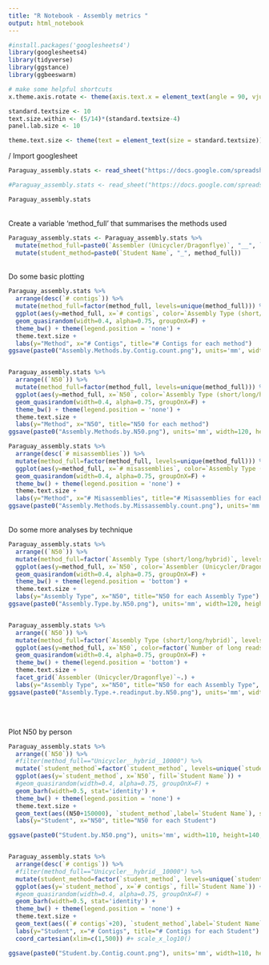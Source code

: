 ```yaml
---
title: "R Notebook - Assembly metrics "
output: html_notebook
---
```



```r
#install.packages('googlesheets4')
library(googlesheets4)
library(tidyverse)
library(ggstance)
library(ggbeeswarm)

# make some helpful shortcuts
x.theme.axis.rotate <- theme(axis.text.x = element_text(angle = 90, vjust = 0.5, hjust=1))

standard.textsize <- 10
text.size.within <- (5/14)*(standard.textsize-4)
panel.lab.size <- 10

theme.text.size <- theme(text = element_text(size = standard.textsize))

```


/ 
Import googlesheet 
```r
Paraguay_assembly.stats <- read_sheet("https://docs.google.com/spreadsheets/d/14HD7J1yyjgJAATjsHBSMbVS16jMsDYbaGWazVfjqRBc/edit?usp=sharing", sheet="Instructor_Testing")

#Paraguay_assembly.stats <- read_sheet("https://docs.google.com/spreadsheets/d/14HD7J1yyjgJAATjsHBSMbVS16jMsDYbaGWazVfjqRBc/edit?usp=sharing", sheet="Student_Results")

Paraguay_assembly.stats
```
\
Create a variable 'method_full' that summarises the methods used
```r
Paraguay_assembly.stats <- Paraguay_assembly.stats %>%
  mutate(method_full=paste0(`Assembler (Unicycler/Dragonflye)`, "__", `Assembly Type (short/long/hybrid)`, "__", `Number of long reads (if used)`)) %>%
  mutate(student_method=paste0(`Student Name`, "_", method_full))

```

\
Do some basic plotting
```r
Paraguay_assembly.stats %>%
  arrange(desc(`# contigs`)) %>%
  mutate(method_full=factor(method_full, levels=unique(method_full))) %>%
  ggplot(aes(y=method_full, x=`# contigs`, color=`Assembly Type (short/long/hybrid)`)) +
  geom_quasirandom(width=0.4, alpha=0.75, groupOnX=F) +
  theme_bw() + theme(legend.position = 'none') + 
  theme.text.size + 
  labs(y="Method", x="# Contigs", title="# Contigs for each method")
ggsave(paste0("Assembly.Methods.by.Contig.count.png"), units='mm', width=120, height=70, device='png', dpi=300)


Paraguay_assembly.stats %>%
  arrange((`N50`)) %>%
  mutate(method_full=factor(method_full, levels=unique(method_full))) %>%
  ggplot(aes(y=method_full, x=`N50`, color=`Assembly Type (short/long/hybrid)`)) +
  geom_quasirandom(width=0.4, alpha=0.75, groupOnX=F) +
  theme_bw() + theme(legend.position = 'none') + 
  theme.text.size +
  labs(y="Method", x="N50", title="N50 for each method")
ggsave(paste0("Assembly.Methods.by.N50.png"), units='mm', width=120, height=70, device='png', dpi=300)

Paraguay_assembly.stats %>%
  arrange(desc(`# misassemblies`)) %>%
  mutate(method_full=factor(method_full, levels=unique(method_full))) %>%
  ggplot(aes(y=method_full, x=`# misassemblies`, color=`Assembly Type (short/long/hybrid)`)) +
  geom_quasirandom(width=0.4, alpha=0.75, groupOnX=F) +
  theme_bw() + theme(legend.position = 'none') + 
  theme.text.size +
  labs(y="Method", x="# Misassemblies", title="# Misassemblies for each method")
ggsave(paste0("Assembly.Methods.by.Missassembly.count.png"), units='mm', width=120, height=70, device='png', dpi=300)

```

\
Do some more analyses by technique
```r
Paraguay_assembly.stats %>%
  arrange((`N50`)) %>%
  mutate(method_full=factor(`Assembly Type (short/long/hybrid)`, levels=unique(`Assembly Type (short/long/hybrid)`))) %>%
  ggplot(aes(y=method_full, x=`N50`, color=`Assembler (Unicycler/Dragonflye)`)) +
  geom_quasirandom(width=0.4, alpha=0.75, groupOnX=F) +
  theme_bw() + theme(legend.position = 'bottom') + 
  theme.text.size +
  labs(y="Assembly Type", x="N50", title="N50 for each Assembly Type")
ggsave(paste0("Assembly.Type.by.N50.png"), units='mm', width=120, height=60, device='png', dpi=300)


Paraguay_assembly.stats %>%
  arrange((`N50`)) %>%
  mutate(method_full=factor(`Assembly Type (short/long/hybrid)`, levels=unique(`Assembly Type (short/long/hybrid)`))) %>%
  ggplot(aes(y=method_full, x=`N50`, color=factor(`Number of long reads (if used)`))) +
  geom_quasirandom(width=0.4, alpha=0.75, groupOnX=F) +
  theme_bw() + theme(legend.position = 'bottom') + 
  theme.text.size + 
  facet_grid(`Assembler (Unicycler/Dragonflye)`~.) +
  labs(y="Assembly Type", x="N50", title="N50 for each Assembly Type", color="# Long Reads")
ggsave(paste0("Assembly.Type.+.readinput.by.N50.png"), units='mm', width=120, height=90, device='png', dpi=300)
```
\
\

Plot N50 by person
```r
Paraguay_assembly.stats %>%
  arrange((`N50`)) %>%
  #filter(method_full=="Unicycler__hybrid__10000") %>%
  mutate(`student_method`=factor(`student_method`, levels=unique(`student_method`))) %>%
  ggplot(aes(y=`student_method`, x=`N50`, fill=`Student Name`)) +
  #geom_quasirandom(width=0.4, alpha=0.75, groupOnX=F) +
  geom_barh(width=0.5, stat='identity') + 
  theme_bw() + theme(legend.position = 'none') + 
  theme.text.size + 
  geom_text(aes((N50+150000), `student_method`,label=`Student Name`), size=2.5) +
  labs(y="Student", x="N50", title="N50 for each Student")

ggsave(paste0("Student.by.N50.png"), units='mm', width=110, height=140, device='png', dpi=900)


Paraguay_assembly.stats %>%
  arrange(desc(`# contigs`)) %>%
  #filter(method_full=="Unicycler__hybrid__10000") %>%
  mutate(student_method=factor(`student_method`, levels=unique(`student_method`))) %>%
  ggplot(aes(y=`student_method`, x=`# contigs`, fill=`Student Name`)) +
  #geom_quasirandom(width=0.4, alpha=0.75, groupOnX=F) +
  geom_barh(width=0.5, stat='identity') + 
  theme_bw() + theme(legend.position = 'none') + 
  theme.text.size + 
  geom_text(aes((`# contigs`+20), `student_method`,label=`Student Name`), size=2.5) +
  labs(y="Student", x="# Contigs", title="# Contigs for each Student") +
  coord_cartesian(xlim=c(1,500)) #+ scale_x_log10()  

ggsave(paste0("Student.by.Contig.count.png"), units='mm', width=110, height=140, device='png', dpi=900)

```


